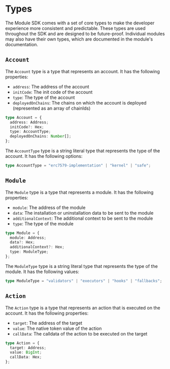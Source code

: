 # Types

The Module SDK comes with a set of core types to make the developer experience more consistent and predictable. These types are used throughout the SDK and are designed to be future-proof. Individual modules may also have their own types, which are documented in the module's documentation.

## `Account`

The `Account` type is a type that represents an account. It has the following properties:

- `address`: The address of the account
- `initCode`: The init code of the account
- `type`: The type of the account
- `deployedOnChains`: The chains on which the account is deployed (represented as an array of chainIds)

```typescript
type Account = {
  address: Address;
  initCode?: Hex;
  type: AccountType;
  deployedOnChains: Number[];
};
```

The `AccountType` type is a string literal type that represents the type of the account. It has the following options:

```typescript
type AccountType = "erc7579-implementation" | "kernel" | "safe";
```

## `Module`

The `Module` type is a type that represents a module. It has the following properties:

- `module`: The address of the module
- `data`: The installation or uninstallation data to be sent to the module
- `additionalContext`: The additional context to be sent to the module
- `type`: The type of the module

```typescript
type Module = {
  module: Address;
  data?: Hex;
  additionalContext?: Hex;
  type: ModuleType;
};
```

The `ModuleType` type is a string literal type that represents the type of the module. It has the following values:

```typescript
type ModuleType = "validators" | "executors" | "hooks" | "fallbacks";
```

## `Action`

The `Action` type is a type that represents an action that is executed on the account. It has the following properties:

- `target`: The address of the target
- `value`: The native token value of the action
- `callData`: The calldata of the action to be executed on the target

```typescript
type Action = {
  target: Address;
  value: BigInt;
  callData: Hex;
};
```
